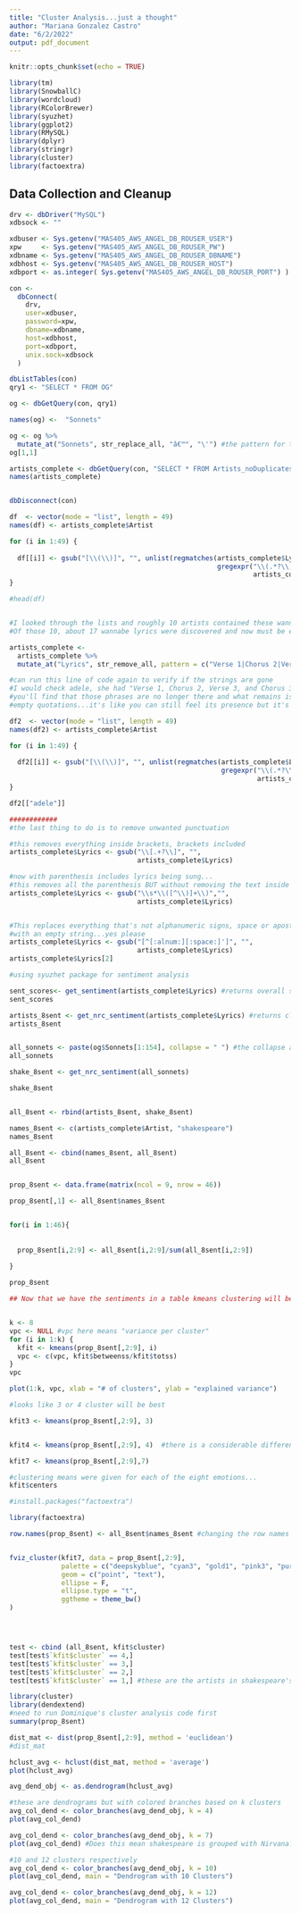 ```yaml
---
title: "Cluster Analysis...just a thought"
author: "Mariana Gonzalez Castro"
date: "6/2/2022"
output: pdf_document
---
```


```r
knitr::opts_chunk$set(echo = TRUE)
```

```r
library(tm)
library(SnowballC)
library(wordcloud)
library(RColorBrewer)
library(syuzhet)
library(ggplot2)
library(RMySQL)
library(dplyr)
library(stringr)
library(cluster)
library(factoextra)
```


## Data Collection and Cleanup
```r
drv <- dbDriver("MySQL")
xdbsock <- ""

xdbuser <- Sys.getenv("MAS405_AWS_ANGEL_DB_ROUSER_USER")
xpw     <- Sys.getenv("MAS405_AWS_ANGEL_DB_ROUSER_PW")
xdbname <- Sys.getenv("MAS405_AWS_ANGEL_DB_ROUSER_DBNAME")
xdbhost <- Sys.getenv("MAS405_AWS_ANGEL_DB_ROUSER_HOST")
xdbport <- as.integer( Sys.getenv("MAS405_AWS_ANGEL_DB_ROUSER_PORT") )

con <-
  dbConnect(
    drv,
    user=xdbuser,
    password=xpw,
    dbname=xdbname,
    host=xdbhost,
    port=xdbport,
    unix.sock=xdbsock
  )

dbListTables(con)
qry1 <- "SELECT * FROM OG"

og <- dbGetQuery(con, qry1)

names(og) <-  "Sonnets"

og <- og %>% 
  mutate_at("Sonnets", str_replace_all, "â€™", "\'") #the pattern for the special character may vary from computer to computer
og[1,1]

artists_complete <- dbGetQuery(con, "SELECT * FROM Artists_noDuplicates")
names(artists_complete)


dbDisconnect(con)
```

```r
df  <- vector(mode = "list", length = 49)
names(df) <- artists_complete$Artist

for (i in 1:49) {
  
  df[[i]] <- gsub("[\\(\\)]", "", unlist(regmatches(artists_complete$Lyrics[i],
                                                    gregexpr("\\(.*?\\)", 
                                                             artists_complete$Lyrics[i]))))
}

#head(df)


#I looked through the lists and roughly 10 artists contained these wannabe lyrics
#Of those 10, about 17 wannabe lyrics were discovered and now must be eliminated

artists_complete <- 
  artists_complete %>% 
  mutate_at("Lyrics", str_remove_all, pattern = c("Verse 1|Chorus 2|Verse 3|Chorus 3|x2|vocal solo|Saxophone solo|fadeout|chorus|Repeat 4 times|bv=|scat singing|4x|x8|x7|x4|2x")) 

#can run this line of code again to verify if the strings are gone
#I would check adele, she had "Verse 1, Chorus 2, Verse 3, and Chorus 3
#you'll find that those phrases are no longer there and what remains is just 
#empty quotations...it's like you can still feel its presence but it's GONE

df2  <- vector(mode = "list", length = 49)
names(df2) <- artists_complete$Artist

for (i in 1:49) {
  
  df2[[i]] <- gsub("[\\(\\)]", "", unlist(regmatches(artists_complete$Lyrics[i],
                                                     gregexpr("\\(.*?\\)", 
                                                              artists_complete$Lyrics[i]))))
}

df2[["adele"]]

############
#the last thing to do is to remove unwanted punctuation

#this removes everything inside brackets, brackets included
artists_complete$Lyrics <- gsub("\\[.+?\\]", "", 
                                artists_complete$Lyrics)

#now with parenthesis includes lyrics being sung...
#this removes all the parenthesis BUT without removing the text inside
artists_complete$Lyrics <- gsub("\\s*\\([^\\)]+\\)","", 
                                artists_complete$Lyrics)


#This replaces everything that's not alphanumeric signs, space or apostrophe 
#with an empty string...yes please
artists_complete$Lyrics <- gsub("[^[:alnum:][:space:]']", "", 
                                artists_complete$Lyrics)
artists_complete$Lyrics[2]
```


```r
#using syuzhet package for sentiment analysis

sent_scores<- get_sentiment(artists_complete$Lyrics) #returns overall sentiment value
sent_scores

artists_8sent <- get_nrc_sentiment(artists_complete$Lyrics) #returns classification into each 8 sentiments + pos/neg
artists_8sent


all_sonnets <- paste(og$Sonnets[1:154], collapse = " ") #the collapse argument allows you to create a single string by concatenating ea element of the vector
all_sonnets

shake_8sent <- get_nrc_sentiment(all_sonnets)

shake_8sent


all_8sent <- rbind(artists_8sent, shake_8sent)

names_8sent <- c(artists_complete$Artist, "shakespeare")
names_8sent

all_8sent <- cbind(names_8sent, all_8sent)
all_8sent


prop_8sent <- data.frame(matrix(ncol = 9, nrow = 46))

prop_8sent[,1] <- all_8sent$names_8sent


for(i in 1:46){
  
  
  prop_8sent[i,2:9] <- all_8sent[i,2:9]/sum(all_8sent[i,2:9])
  
}

prop_8sent
```

```r

## Now that we have the sentiments in a table kmeans clustering will be straightforward. I will use MG's lovely code for this part 


k <- 8
vpc <- NULL #vpc here means "variance per cluster"
for (i in 1:k) {
  kfit <- kmeans(prop_8sent[,2:9], i)
  vpc <- c(vpc, kfit$betweenss/kfit$totss)
}
vpc

plot(1:k, vpc, xlab = "# of clusters", ylab = "explained variance")

#looks like 3 or 4 cluster will be best

kfit3 <- kmeans(prop_8sent[,2:9], 3)


kfit4 <- kmeans(prop_8sent[,2:9], 4)  #there is a considerable difference in groupings when using 3 groups vs 4 groups

kfit7 <- kmeans(prop_8sent[,2:9],7)

#clustering means were given for each of the eight emotions...
kfit$centers

#install.packages("factoextra")

library(factoextra)

row.names(prop_8sent) <- all_8sent$names_8sent #changing the row names so they will show up as labels for each point


fviz_cluster(kfit7, data = prop_8sent[,2:9],
             palette = c("deepskyblue", "cyan3", "gold1", "pink3", "purple2", "red", "salmon4"), 
             geom = c("point", "text"),
             ellipse = F,
             ellipse.type = "t", 
             ggtheme = theme_bw()
)




test <- cbind (all_8sent, kfit$cluster)
test[test$`kfit$cluster` == 4,]
test[test$`kfit$cluster` == 3,]
test[test$`kfit$cluster` == 2,]  
test[test$`kfit$cluster` == 1,] #these are the artists in shakespeare's cluster

```

```r
library(cluster)
library(dendextend)
#need to run Dominique's cluster analysis code first
summary(prop_8sent)

dist_mat <- dist(prop_8sent[,2:9], method = 'euclidean')
#dist_mat

hclust_avg <- hclust(dist_mat, method = 'average')
plot(hclust_avg)

avg_dend_obj <- as.dendrogram(hclust_avg)

#these are dendrograms but with colored branches based on k clusters
avg_col_dend <- color_branches(avg_dend_obj, k = 4)
plot(avg_col_dend)

avg_col_dend <- color_branches(avg_dend_obj, k = 7)
plot(avg_col_dend) #Does this mean shakespeare is grouped with Nirvana???

#10 and 12 clusters respectively
avg_col_dend <- color_branches(avg_dend_obj, k = 10)
plot(avg_col_dend, main = "Dendrogram with 10 Clusters")

avg_col_dend <- color_branches(avg_dend_obj, k = 12)
plot(avg_col_dend, main = "Dendrogram with 12 Clusters")

```


